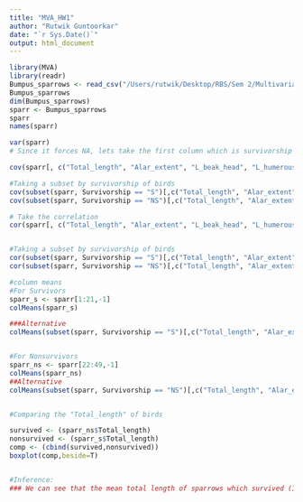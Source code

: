 ```yaml
---
title: "MVA_HW1"
author: "Rutwik Guntoorkar"
date: "`r Sys.Date()`"
output: html_document
---
```


```r
library(MVA)
library(readr)
Bumpus_sparrows <- read_csv("/Users/rutwik/Desktop/RBS/Sem 2/Multivariate Analysis/Bumpus_sparrows.csv")
Bumpus_sparrows
dim(Bumpus_sparrows)
sparr <- Bumpus_sparrows
sparr
names(sparr)

var(sparr)
# Since it forces NA, lets take the first column which is survivorship out

cov(sparr[, c("Total_length", "Alar_extent", "L_beak_head", "L_humerous", "L_keel_sternum")])

#Taking a subset by survivorship of birds 
cov(subset(sparr, Survivorship == "S")[,c("Total_length", "Alar_extent", "L_beak_head", "L_humerous", "L_keel_sternum")])
cov(subset(sparr, Survivorship == "NS")[,c("Total_length", "Alar_extent", "L_beak_head", "L_humerous", "L_keel_sternum")])

# Take the correlation
cor(sparr[, c("Total_length", "Alar_extent", "L_beak_head", "L_humerous", "L_keel_sternum")])


#Taking a subset by survivorship of birds 
cor(subset(sparr, Survivorship == "S")[,c("Total_length", "Alar_extent", "L_beak_head", "L_humerous", "L_keel_sternum")])
cor(subset(sparr, Survivorship == "NS")[,c("Total_length", "Alar_extent", "L_beak_head", "L_humerous", "L_keel_sternum")])

#column means
#For Survivors
sparr_s <- sparr[1:21,-1] 
colMeans(sparr_s)

###Alternative
colMeans(subset(sparr, Survivorship == "S")[,c("Total_length", "Alar_extent", "L_beak_head", "L_humerous", "L_keel_sternum")])


#For Nonsurvivors
sparr_ns <- sparr[22:49,-1]
colMeans(sparr_ns)
##Alternative
colMeans(subset(sparr, Survivorship == "NS")[,c("Total_length", "Alar_extent", "L_beak_head", "L_humerous", "L_keel_sternum")])


#Comparing the "Total_length" of birds

survived <- (sparr_ns$Total_length)
nonsurvived <- (sparr_s$Total_length)
comp <- (cbind(survived,nonsurvived))
boxplot(comp,beside=T)


#Inference:
### We can see that the mean total length of sparrows which survived (158.42857) was lesser than that of the sparrows which did not survive (158.42857)


```